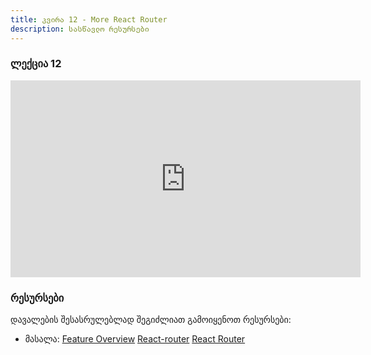 ```yaml
---
title: კვირა 12 - More React Router
description: სასწავლო რესურსები
---
```


### ლექცია 12
<iframe width="560" height="315" src="https://www.youtube.com/embed/_w9jkIEIn64?si=AzpBO90PFP-hSWWw" title="YouTube video player" frameborder="0" allow="accelerometer; autoplay; clipboard-write; encrypted-media; gyroscope; picture-in-picture; web-share" allowfullscreen></iframe>

### რესურსები
დავალების შესასრულებლად შეგიძლიათ გამოიყენოთ რესურსები:

- მასალა: [Feature Overview](https://reactrouter.com/en/main/start/overview)
[React-router](https://reactrouter.com/en/main)
[React Router](https://www.w3schools.com/react/react_router.asp)

